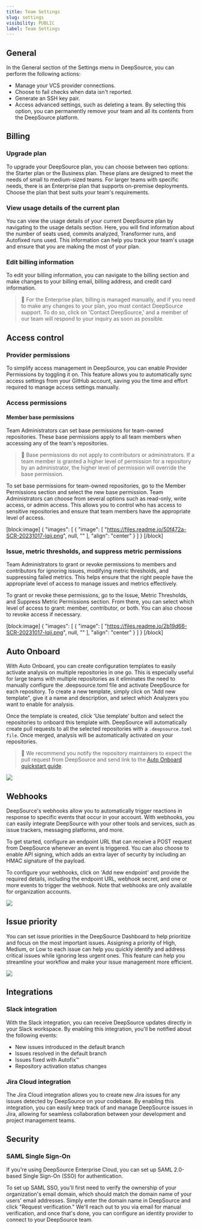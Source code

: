 ```yaml
---
title: Team Settings
slug: settings
visibility: PUBLIC
label: Team Settings
---
```

## General

In the General section of the Settings menu in DeepSource, you can perform the following actions:

- Manage your VCS provider connections.
- Choose to fail checks when data isn't reported.
- Generate an SSH key pair.
- Access advanced settings, such as deleting a team. By selecting this option, you can permanently remove your team and all its contents from the DeepSource platform.

## Billing

### Upgrade plan

To upgrade your DeepSource plan, you can choose between two options: the Starter plan or the Business plan. These plans are designed to meet the needs of small to medium-sized teams. For larger teams with specific needs, there is an Enterprise plan that supports on-premise deployments. Choose the plan that best suits your team's requirements.

### View usage details of the current plan

You can view the usage details of your current DeepSource plan by navigating to the usage details section. Here, you will find information about the number of seats used, commits analyzed, Transformer runs, and Autofixed runs used. This information can help you track your team's usage and ensure that you are making the most of your plan.

### Edit billing information

To edit your billing information, you can navigate to the billing section and make changes to your billing email, billing address, and credit card information. 

> 📘 For the Enterprise plan, billing is managed manually, and if you need to make any changes to your plan, you must contact DeepSource support. To do so, click on 'Contact DeepSource,' and a member of our team will respond to your inquiry as soon as possible.

## Access control

### Provider permissions

To simplify access management in DeepSource, you can enable Provider Permissions by toggling it on. This feature allows you to automatically sync access settings from your GitHub account, saving you the time and effort required to manage access settings manually.

### Access permissions

#### Member base permissions

Team Administrators can set base permissions for team-owned repositories. These base permissions apply to all team members when accessing any of the team's repositories. 

> 📘 Base permissions do not apply to contributors or administrators. If a team member is granted a higher level of permission for a repository by an administrator, the higher level of permission will override the base permission.

To set base permissions for team-owned repositories, go to the Member Permissions section and select the new base permission. Team Administrators can choose from several options such as read-only, write access, or admin access. This allows you to control who has access to sensitive repositories and ensure that team members have the appropriate level of access.

[block:image]
{
  "images": [
    {
      "image": [
        "https://files.readme.io/50f472a-SCR-20231017-lqii.png",
        null,
        ""
      ],
      "align": "center"
    }
  ]
}
[/block]


### Issue, metric thresholds, and suppress metric permissions

Team Administrators to grant or revoke permissions to members and contributors for ignoring issues, modifying metric thresholds, and suppressing failed metrics. This helps ensure that the right people have the appropriate level of access to manage issues and metrics effectively.

To grant or revoke these permissions, go to the Issue, Metric Thresholds, and Suppress Metric Permissions section. From there, you can select which level of access to grant: member, contributor, or both. You can also choose to revoke access if necessary.

[block:image]
{
  "images": [
    {
      "image": [
        "https://files.readme.io/2b19d66-SCR-20231017-lqii.png",
        null,
        ""
      ],
      "align": "center"
    }
  ]
}
[/block]


## Auto Onboard

With Auto Onboard, you can create configuration templates to easily activate analysis on multiple repositories in one go. This is especially useful for large teams with multiple repositories as it eliminates the need to manually configure the .deepsource.toml file and activate DeepSource for each repository. To create a new template, simply click on "Add new template", give it a name and description, and select which Analyzers you want to enable for analysis.

Once the template is created, click 'Use template' button and select the repositories to onboard this template with. DeepSource will automatically create pull requests to all the selected repositories with a `.deepsource.toml file`. Once merged, analysis will be automatically activated on your repositories.

> 📘 We recommend you notify the repository maintainers to expect the pull request from DeepSource and send link to the [Auto Onboard quickstart guide](https://docs.deepsource.com/docs/quickstart-auto-onboard).

![](https://files.readme.io/14cddb8-auto-onboard.png)

## Webhooks

DeepSource's webhooks allow you to automatically trigger reactions in response to specific events that occur in your account. With webhooks, you can easily integrate DeepSource with your other tools and services, such as issue trackers, messaging platforms, and more.

To get started, configure an endpoint URL that can receive a POST request from DeepSource whenever an event is triggered. You can also choose to enable API signing, which adds an extra layer of security by including an HMAC signature of the payload.

To configure your webhooks, click on 'Add new endpoint' and provide the required details, including the endpoint URL, webhook secret, and one or more events to trigger the webhook. Note that webhooks are only available for organization accounts.

![](https://files.readme.io/4914ef9-webhooks.png)

## Issue priority

You can set issue priorities in the DeepSource Dashboard to help prioritize and focus on the most important issues. Assigning a priority of High, Medium, or Low to each issue can help you quickly identify and address critical issues while ignoring less urgent ones. This feature can help you streamline your workflow and make your issue management more efficient.

![](https://files.readme.io/7e2da40-issue_priority.png)

## Integrations

### Slack integration

With the Slack integration, you can receive DeepSource updates directly in your Slack workspace. By enabling this integration, you'll be notified about the following events:

- New issues introduced in the default branch
- Issues resolved in the default branch
- Issues fixed with Autofix™
- Repository activation status changes

### Jira Cloud integration

The Jira Cloud integration allows you to create new Jira issues for any issues detected by DeepSource on your codebase. By enabling this integration, you can easily keep track of and manage DeepSource issues in Jira, allowing for seamless collaboration between your development and project management teams.

## Security

### SAML Single Sign-On

If you're using DeepSource Enterprise Cloud, you can set up SAML 2.0-based Single Sign-On (SSO) for authentication.

To set up SAML SSO, you'll first need to verify the ownership of your organization's email domain, which should match the domain name of your users' email addresses. Simply enter the domain name in DeepSource and click "Request verification." We'll reach out to you via email for manual verification, and once that's done, you can configure an identity provider to connect to your DeepSource team.
